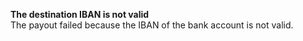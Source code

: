   
<Card title="130009" href="/errors/codes/130009">  

 **The destination IBAN is not valid**  
 The payout failed because the IBAN of the bank account is not valid.  

</Card>